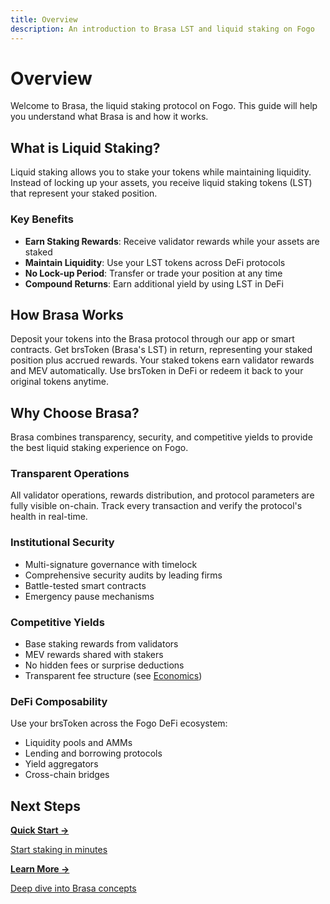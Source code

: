 ```yaml
---
title: Overview
description: An introduction to Brasa LST and liquid staking on Fogo
---
```


# Overview

Welcome to Brasa, the liquid staking protocol on Fogo. This guide will help you
understand what Brasa is and how it works.

## What is Liquid Staking?

Liquid staking allows you to stake your tokens while maintaining liquidity.
Instead of locking up your assets, you receive liquid staking tokens (LST) that
represent your staked position.

### Key Benefits

- **Earn Staking Rewards**: Receive validator rewards while your assets are
  staked
- **Maintain Liquidity**: Use your LST tokens across DeFi protocols
- **No Lock-up Period**: Transfer or trade your position at any time
- **Compound Returns**: Earn additional yield by using LST in DeFi

## How Brasa Works

<Steps>
  <Step title="Stake Your Tokens">
    Deposit your tokens into the Brasa protocol through our app or smart
    contracts.
  </Step>
  <Step title="Receive brsToken">
    Get brsToken (Brasa's LST) in return, representing your staked position plus
    accrued rewards.
  </Step>
  <Step title="Earn Rewards">
    Your staked tokens earn validator rewards and MEV automatically.
  </Step>
  <Step title="Use or Redeem">
    Use brsToken in DeFi or redeem it back to your original tokens anytime.
  </Step>
</Steps>

## Why Choose Brasa?

<Callout type="info">
  Brasa combines transparency, security, and competitive yields to provide the
  best liquid staking experience on Fogo.
</Callout>

### Transparent Operations

All validator operations, rewards distribution, and protocol parameters are
fully visible on-chain. Track every transaction and verify the protocol's health
in real-time.

### Institutional Security

- Multi-signature governance with timelock
- Comprehensive security audits by leading firms
- Battle-tested smart contracts
- Emergency pause mechanisms

### Competitive Yields

- Base staking rewards from validators
- MEV rewards shared with stakers
- No hidden fees or surprise deductions
- Transparent fee structure (see [Economics](/concepts/lst-economics))

### DeFi Composability

Use your brsToken across the Fogo DeFi ecosystem:

- Liquidity pools and AMMs
- Lending and borrowing protocols
- Yield aggregators
- Cross-chain bridges

## Next Steps

<div className="nx-mt-6 nx-grid nx-grid-cols-1 nx-gap-4">
  <a
    href="/getting-started/quickstart"
    className="nx-block nx-rounded-lg nx-border nx-border-gray-200 nx-p-4 hover:nx-border-gray-300 dark:nx-border-gray-800 dark:hover:nx-border-gray-700"
  >
    <strong>Quick Start →</strong>
    <p className="nx-mt-1 nx-text-sm nx-text-gray-600 dark:nx-text-gray-400">
      Start staking in minutes
    </p>
  </a>
  <a
    href="/concepts/what-is-brasa"
    className="nx-block nx-rounded-lg nx-border nx-border-gray-200 nx-p-4 hover:nx-border-gray-300 dark:nx-border-gray-800 dark:hover:nx-border-gray-700"
  >
    <strong>Learn More →</strong>
    <p className="nx-mt-1 nx-text-sm nx-text-gray-600 dark:nx-text-gray-400">
      Deep dive into Brasa concepts
    </p>
  </a>
</div>
